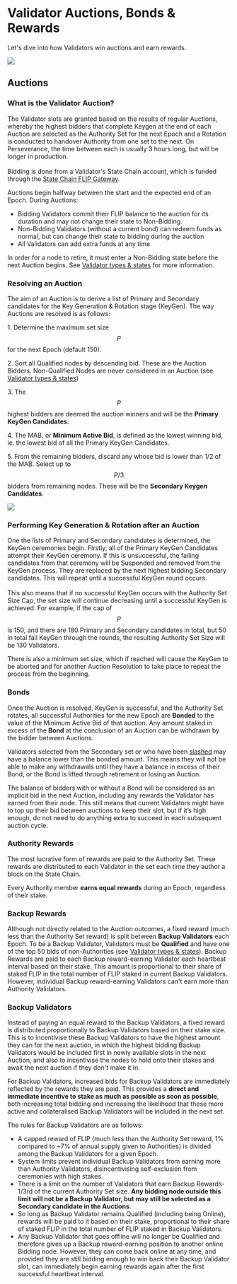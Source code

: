 # Validator Auctions, Bonds & Rewards

Let's dive into how Validators win auctions and earn rewards.

![](/concepts/rewards.jpg)

## Auctions

### What is the Validator Auction? <a href="#what-is-the-validator-auction" id="what-is-the-validator-auction"></a>

The Validator slots are granted based on the results of regular Auctions, whereby the highest bidders that complete Keygen at the end of each Auction are selected as the Authority Set for the next Epoch and a Rotation is conducted to handover Authority from one set to the next. On Perseverance, the time between each is usually 3 hours long, but will be longer in production.\
\
Bidding is done from a Validator's State Chain account, which is funded through the [State Chain FLIP Gateway](state-chain-flip-gateway.md).

Auctions begin halfway between the start and the expected end of an Epoch. During Auctions:

- Bidding Validators commit their FLIP balance to the auction for its duration and may not change their state to Non-Bidding.
- Non-Bidding Validators (without a current bond) can redeem funds as normal, but can change their state to bidding during the auction
- All Validators can add extra funds at any time

In order for a node to retire, it must enter a Non-Bidding state before the next Auction begins. See [Validator types & states](validator-types-and-states.md "mention") for more information.

### Resolving an Auction

The aim of an Auction is to derive a list of Primary and Secondary candidates for the Key Generation & Rotation stage (KeyGen). The way Auctions are resolved is as follows:

1\. Determine the maximum set size $$P$$ for the next Epoch (default 150).

2\. Sort all Qualified nodes by descending bid. These are the Auction Bidders. Non-Qualified Nodes are never considered in an Auction (see [Validator types & states](validator-types-and-states.md "mention"))

3\. The $$P$$ highest bidders are deemed the auction winners and will be the **Primary KeyGen Candidates**.

4\. The MAB, or **Minimum Active Bid**, is defined as the lowest winning bid, ie. the lowest bid of all the Primary KeyGen Candidates.

5\. From the remaining bidders, discard any whose bid is lower than 1/2 of the MAB. Select up to $$P/3$$ bidders from remaining nodes. These will be the **Secondary Keygen Candidates**.&#x20;

![](/concepts/resolution.png)

### Performing Key Generation & Rotation after an Auction

One the lists of Primary and Secondary candidates is determined, the KeyGen ceremonies begin. Firstly, all of the Primary KeyGen Candidates attempt their KeyGen ceremony. If this is unsuccessful, the failing candidates from that ceremony will be Suspended and removed from the KeyGen process. They are replaced by the next highest bidding Secondary candidates. This will repeat until a successful KeyGen round occurs.\
\
This also means that if no successful KeyGen occurs with the Authority Set Size Cap, the set size will continue decreasing until a successful KeyGen is achieved. For example, if the cap of $$P$$ is 150, and there are 180 Primary and Secondary candidates in total, but 50 in total fail KeyGen through the rounds, the resulting Authority Set Size will be 130 Validators.

There is also a minimum set size, which if reached will cause the KeyGen to be aborted and for another Auction Resolution to take place to repeat the process from the beginning.

### Bonds

Once the Auction is resolved, KeyGen is successful, and the Authority Set rotates, all successful Authorities for the new Epoch are **Bonded** to the value of the Minimum Active Bid of that auction. Any amount staked in excess of the **Bond** at the conclusion of an Auction can be withdrawn by the bidder between Auctions.

Validators selected from the Secondary set or who have been [slashed](reputation-and-slashing.md) may have a balance lower than the bonded amount. This means they will not be able to make any withdrawals until they have a balance in excess of their Bond, or the Bond is lifted through retirement or losing an Auction.

The balance of bidders with or without a Bond will be considered as an implicit bid in the next Auction, including any rewards the Validator has earned from their node. This still means that current Validators might have to top up their bid between auctions to keep their slot, but if it’s high enough, do not need to do anything extra to succeed in each subsequent auction cycle.

### Authority Rewards

The most lucrative form of rewards are paid to the Authority Set. These rewards are distributed to each Validator in the set each time they author a block on the State Chain.

Every Authority member **earns equal rewards** during an Epoch, regardless of their stake.&#x20;

### Backup Rewards

Although not directly related to the Auction outcomes, a fixed reward (much less than the Authority Set reward) is split between **Backup Validators** each Epoch. To be a Backup Validator, Validators must be **Qualified** and have one of the top 50 bids of non-Authorities (see [Validator types & states](validator-types-and-states.md "mention")). Backup Rewards are paid to each Backup reward-earning Validator each heartbeat interval based on their stake. This amount is proportional to their share of staked FLIP in the total number of FLIP staked in current Backup Validators. However, individual Backup reward-earning Validators can't earn more than Authority Validators.

### Backup Validators

Instead of paying an equal reward to the Backup Validators, a fixed reward is distributed proportionally to Backup Validators based on their stake size. This is to incentivise these Backup Validators to have the highest amount they can for the next auction, in which the highest bidding Backup Validators would be included first in newly available slots in the next Auction, and also to incentivise the nodes to hold onto their stakes and await the next auction if they don't make it in.

For Backup Validators, increased bids for Backup Validators are immediately reflected by the rewards they are paid. This provides a **direct and immediate incentive to stake as much as possible as soon as possible**, both increasing total bidding and increasing the likelihood that these more active and collateralised Backup Validators will be included in the next set.

The rules for Backup Validators are as follows:

- A capped reward of FLIP (much less than the Authority Set reward, 1% compared to \~7% of annual supply given to Authorities) is divided among the Backup Validators for a given Epoch.
- System limits prevent individual Backup Validators from earning more than Authority Validators, disincentivising self-exclusion from ceremonies with high stakes.
- There is a limit on the number of Validators that earn Backup Rewards- 1/3rd of the current Authority Set size. **Any bidding node outside this limit will not be a Backup Validator, but may still be selected as a Secondary candidate in the Auctions**.
- So long as Backup Validator remains Qualified (including being Online), rewards will be paid to it based on their stake, proportional to their share of staked FLIP in the total number of FLIP staked in Backup Validators.
- Any Backup Validator that goes offline will no longer be Qualified and therefore gives up a Backup reward-earning position to another online Bidding node. However, they can come back online at any time, and provided they are still bidding enough to win back their Backup Validator slot, can immediately begin earning rewards again after the first successful heartbeat interval.
